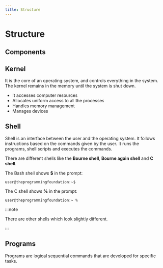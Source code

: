 ```yaml
---
title: Structure
---
```


# Structure

## Components

## Kernel

It is the core of an operating system, and controls everything in the system. The kernel remains in the memory until the system is shut down.

- It accesses computer resources
- Allocates uniform access to all the processes
- Handles memory management
- Manages devices

## Shell

Shell is an interface between the user and the operating system. It follows instructions based on the commands given by the user. It runs the programs, shell scripts and executes the commands.

There are different shells like the **Bourne shell**, **Bourne again shell** and **C shell**.

The Bash shell shows **$** in the prompt:

```
user@theprogrammingfoundation:~$
```

The C shell shows **%** in the prompt:

```
user@theprogrammingfoundation:~ %
```

:::note

There are other shells which look slightly different.

:::

## Programs

Programs are logical sequential commands that are developed for specific tasks.
